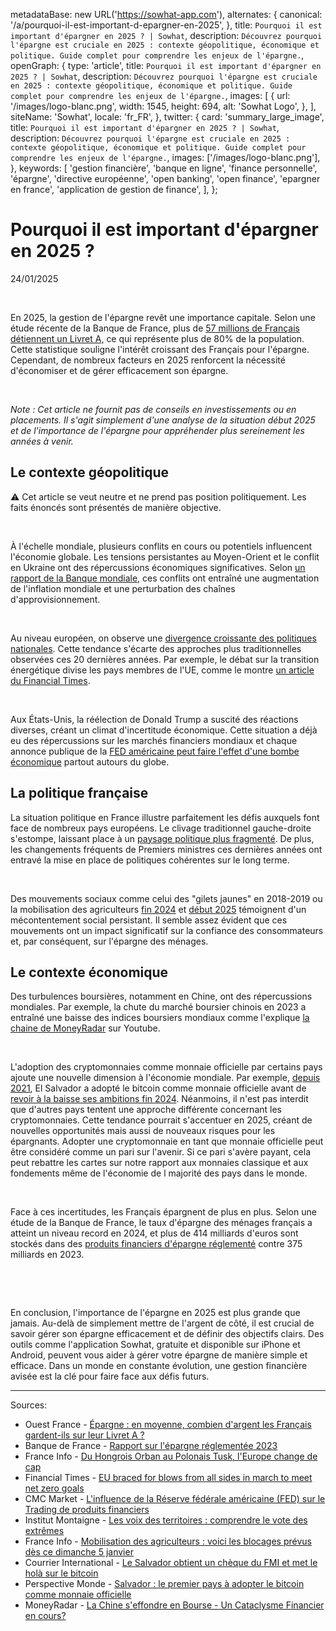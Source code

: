 
  metadataBase: new URL('https://sowhat-app.com'),
  alternates: {
    canonical: '/a/pourquoi-il-est-important-d-epargner-en-2025',
  },
  title: `Pourquoi il est important d'épargner en 2025 ? | Sowhat`,
  description: `Découvrez pourquoi l'épargne est cruciale en 2025 : contexte géopolitique, économique et politique. Guide complet pour comprendre les enjeux de l'épargne.`,
  openGraph: {
    type: 'article',
    title: `Pourquoi il est important d'épargner en 2025 ? | Sowhat`,
    description: `Découvrez pourquoi l'épargne est cruciale en 2025 : contexte géopolitique, économique et politique. Guide complet pour comprendre les enjeux de l'épargne.`,
    images: [
      {
        url: '/images/logo-blanc.png',
        width: 1545,
        height: 694,
        alt: 'Sowhat Logo',
      },
    ],
    siteName: 'Sowhat',
    locale: 'fr_FR',
  },
  twitter: {
    card: 'summary_large_image',
    title: `Pourquoi il est important d'épargner en 2025 ? | Sowhat`,
    description: `Découvrez pourquoi l'épargne est cruciale en 2025 : contexte géopolitique, économique et politique. Guide complet pour comprendre les enjeux de l'épargne.`,
    images: ['/images/logo-blanc.png'],
  },
  keywords: [
    'gestion financière',
    'banque en ligne',
    'finance personnelle',
    'épargne',
    'directive européenne',
    'open banking',
    'open finance',
    'epargner en france',
    'application de gestion de finance',
  ],
};

# Pourquoi il est important d'épargner en 2025 ?

<p data-key="date">24/01/2025</p>

<ImageWithCaption
  src={Splash.src}
  alt="Image d'un billet de banque"
  caption="Un faux billet de banque"
  maxHeight={400}
/>

&nbsp;

En 2025, la gestion de l'épargne revêt une importance capitale. Selon une étude récente de la Banque de France, plus de [57 millions de Français détiennent un Livret A,](https://www.ouest-france.fr/economie/budget/epargne-combien-dargent-les-francais-gardent-ils-sur-leur-livret-a-9239fe10-482d-11ef-bd80-f32123ed3357) ce qui représente plus de 80% de la population. Cette statistique souligne l'intérêt croissant des Français pour l'épargne. Cependant, de nombreux facteurs en 2025 renforcent la nécessité d'économiser et de gérer efficacement son épargne.

&nbsp;

_Note : Cet article ne fournit pas de conseils en investissements ou en placements. Il s'agit simplement d'une analyse de la situation début 2025 et de l'importance de l'épargne pour appréhender plus sereinement les années à venir._

## Le contexte géopolitique

&#x26A0; Cet article se veut neutre et ne prend pas position politiquement. Les faits énoncés sont présentés de manière objective.

&nbsp;

À l'échelle mondiale, plusieurs conflits en cours ou potentiels influencent l'économie globale. Les tensions persistantes au Moyen-Orient et le conflit en Ukraine ont des répercussions économiques significatives. Selon [un rapport de la Banque mondiale](https://www.lefigaro.fr/conjoncture/une-extension-du-conflit-a-gaza-pourrait-faire-remonter-l-inflation-avertit-la-banque-mondiale-20240425), ces conflits ont entraîné une augmentation de l'inflation mondiale et une perturbation des chaînes d'approvisionnement.

&nbsp;

Au niveau européen, on observe une [divergence croissante des politiques nationales](https://www.francetvinfo.fr/replay-radio/d-un-monde-a-l-autre/du-hongrois-orban-au-polonais-tusk-l-europe-change-de-cap_6961379.html). Cette tendance s'écarte des approches plus traditionnelles observées ces 20 dernières années. Par exemple, le débat sur la transition énergétique divise les pays membres de l'UE, comme le montre [un article du Financial Times](https://www.ft.com/content/a74a5a0a-6759-481f-965a-59e6cb3ef6f8).

&nbsp;

Aux États-Unis, la réélection de Donald Trump a suscité des réactions diverses, créant un climat d'incertitude économique. Cette situation a déjà eu des répercussions sur les marchés financiers mondiaux et chaque annonce publique de la [FED américaine peut faire l'effet d'une bombe économique](https://www.cmcmarkets.com/fr-fr/formation-trading/trading-fed) partout autours du globe.

## La politique française

La situation politique en France illustre parfaitement les défis auxquels font face de nombreux pays européens. Le clivage traditionnel gauche-droite s'estompe, laissant place à un [paysage politique plus fragmenté](https://www.institutmontaigne.org/expressions/les-voix-des-territoires-comprendre-le-vote-des-extremes). De plus, les changements fréquents de Premiers ministres ces dernières années ont entravé la mise en place de politiques cohérentes sur le long terme.

&nbsp;

Des mouvements sociaux comme celui des "gilets jaunes" en 2018-2019 ou la mobilisation des agriculteurs [fin 2024](https://www.ladepeche.fr/2024/11/24/colere-des-agriculteurs-seconde-semaine-de-mobilisation-la-quasi-totalite-des-departements-concernes-a-quoi-faut-il-sattendre-12344201.php) et [début 2025](https://www.tf1info.fr/societe/mobilisation-des-agriculteurs-coordination-rurale-agenda-voici-les-blocages-prevus-des-ce-dimanche-5-janvier-paris-lyon-2342924.html) témoignent d'un mécontentement social persistant. Il semble assez évident que ces mouvements ont un impact significatif sur la confiance des consommateurs et, par conséquent, sur l'épargne des ménages.

## Le contexte économique

Des turbulences boursières, notamment en Chine, ont des répercussions mondiales. Par exemple, la chute du marché boursier chinois en 2023 a entraîné une baisse des indices boursiers mondiaux comme l'explique [la chaine de MoneyRadar](https://youtu.be/dIMYqQZEy5Q?si=EbystrXE7HaEerD2) sur Youtube.

&nbsp;

L'adoption des cryptomonnaies comme monnaie officielle par certains pays ajoute une nouvelle dimension à l'économie mondiale. Par exemple, [depuis 2021](https://perspective.usherbrooke.ca/bilan/servlet/BMAnalyse/3262), El Salvador a adopté le bitcoin comme monnaie officielle avant de [revoir à la baisse ses ambitions fin 2024](https://www.notion.so/article-Pourquoi-il-est-important-d-pargner-en-2025-17d692e7d334800888acc9f010bda5ca?pvs=21). Néanmoins, il n'est pas interdit que d'autres pays tentent une approche différente concernant les cryptomonnaies. Cette tendance pourrait s'accentuer en 2025, créant de nouvelles opportunités mais aussi de nouveaux risques pour les épargnants. Adopter une cryptomonnaie en tant que monnaie officielle peut être considéré comme un pari sur l'avenir. Si ce pari s'avère payant, cela peut rebattre les cartes sur notre rapport aux monnaies classique et aux fondements même de l'économie de l majorité des pays dans le monde.

&nbsp;

Face à ces incertitudes, les Français épargnent de plus en plus. Selon une étude de la Banque de France, le taux d'épargne des ménages français a atteint un niveau record en 2024, et plus de 414 milliards d'euros sont stockés dans des [produits financiers d'épargne réglementé](https://www.banque-france.fr/fr/publications-et-statistiques/publications/rapport-sur-lepargne-reglementee-2023) contre 375 milliards en 2023.

&nbsp;

&nbsp;

En conclusion, l'importance de l'épargne en 2025 est plus grande que jamais. Au-delà de simplement mettre de l'argent de côté, il est crucial de savoir gérer son épargne efficacement et de définir des objectifs clairs. Des outils comme l'application Sowhat, gratuite et disponible sur iPhone et Android, peuvent vous aider à gérer votre épargne de manière simple et efficace. Dans un monde en constante évolution, une gestion financière avisée est la clé pour faire face aux défis futurs.

---

Sources:

- Ouest France - [Épargne : en moyenne, combien d'argent les Français gardent-ils sur leur Livret A ?](https://www.ouest-france.fr/economie/budget/epargne-combien-dargent-les-francais-gardent-ils-sur-leur-livret-a-9239fe10-482d-11ef-bd80-f32123ed3357)
- Banque de France - [Rapport sur l'épargne réglementée 2023](https://www.banque-france.fr/fr/publications-et-statistiques/publications/rapport-sur-lepargne-reglementee-2023)
- France Info - [Du Hongrois Orban au Polonais Tusk, l'Europe change de cap](https://www.francetvinfo.fr/replay-radio/d-un-monde-a-l-autre/du-hongrois-orban-au-polonais-tusk-l-europe-change-de-cap_6961379.html)
- Financial Times - [EU braced for blows from all sides in march to meet net zero goals](https://www.ft.com/content/a74a5a0a-6759-481f-965a-59e6cb3ef6f8)
- CMC Market - [L'influence de la Réserve fédérale américaine (FED) sur le Trading de produits financiers](https://www.cmcmarkets.com/fr-fr/formation-trading/trading-fed)
- Institut Montaigne - [Les voix des territoires : comprendre le vote des extrêmes](https://www.institutmontaigne.org/expressions/les-voix-des-territoires-comprendre-le-vote-des-extremes)
- France Info - [Mobilisation des agriculteurs : voici les blocages prévus dès ce dimanche 5 janvier](https://www.tf1info.fr/societe/mobilisation-des-agriculteurs-coordination-rurale-agenda-voici-les-blocages-prevus-des-ce-dimanche-5-janvier-paris-lyon-2342924.html)
- Courrier International - [Le Salvador obtient un chèque du FMI et met le holà sur le bitcoin](https://www.notion.so/article-Pourquoi-il-est-important-d-pargner-en-2025-17d692e7d334800888acc9f010bda5ca?pvs=21)
- Perspective Monde - [Salvador : le premier pays à adopter le bitcoin comme monnaie officielle](https://perspective.usherbrooke.ca/bilan/servlet/BMAnalyse/3262)
- MoneyRadar - [La Chine s'effondre en Bourse - Un Cataclysme Financier en cours?](https://youtu.be/dIMYqQZEy5Q?si=CvVvYXZUXT8MbTGk)
